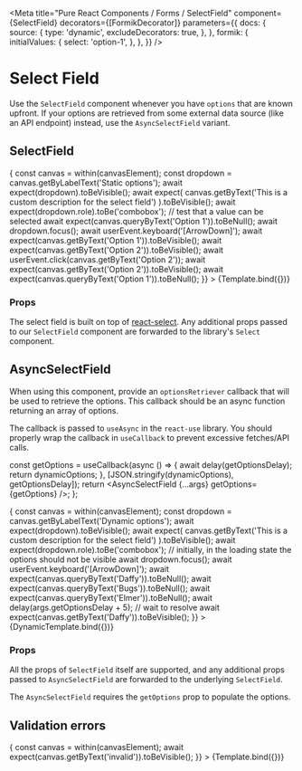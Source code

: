 



<Meta
  title="Pure React Components / Forms / SelectField"
  component={SelectField}
  decorators={[FormikDecorator]}
  parameters={{
    docs: {
      source: {
        type: 'dynamic',
        excludeDecorators: true,
      },
    },
    formik: {
      initialValues: {
        select: 'option-1',
      },
    },
  }}
/>

# Select Field

Use the `SelectField` component whenever you have `options` that are known upfront. If your options
are retrieved from some external data source (like an API endpoint) instead, use the
`AsyncSelectField` variant.

## SelectField


<Canvas>
  <Story
    name="Static"
    args={{
      name: 'select',
      id: 'select-static',
      label: 'Static options',
      description: 'This is a custom description for the select field',
      disabled: false,
      isRequired: true,
      options: [
        {value: 'option-1', label: 'Option 1'},
        {value: 'option-2', label: 'Option 2'},
      ],
    }}
    play={async ({canvasElement}) => {
      const canvas = within(canvasElement);
      const dropdown = canvas.getByLabelText('Static options');
      await expect(dropdown).toBeVisible();
      await expect(
        canvas.getByText('This is a custom description for the select field')
      ).toBeVisible();
      await expect(dropdown.role).toBe('combobox');
      // test that a value can be selected
      await expect(canvas.queryByText('Option 1')).toBeNull();
      await dropdown.focus();
      await userEvent.keyboard('[ArrowDown]');
      await expect(canvas.getByText('Option 1')).toBeVisible();
      await expect(canvas.getByText('Option 2')).toBeVisible();
      await userEvent.click(canvas.getByText('Option 2'));
      await expect(canvas.getByText('Option 2')).toBeVisible();
      await expect(canvas.queryByText('Option 1')).toBeNull();
    }}
  >
    {Template.bind({})}
  </Story>
</Canvas>

### Props

The select field is built on top of [react-select](https://react-select.com/). Any additional props
passed to our `SelectField` component are forwarded to the library's `Select` component.

<ArgsTable of={SelectField} />

## AsyncSelectField

When using this component, provide an `optionsRetriever` callback that will be used to retrieve the
options. This callback should be an async function returning an array of options.

The callback is passed to `useAsync` in the `react-use` library. You should properly wrap the
callback in `useCallback` to prevent excessive fetches/API calls.

  const getOptions = useCallback(async () => {
    await delay(getOptionsDelay);
    return dynamicOptions;
  }, [JSON.stringify(dynamicOptions), getOptionsDelay]);
  return <AsyncSelectField {...args} getOptions={getOptions} />;
};

<Canvas>
  <Story
    name="Async"
    args={{
      name: 'select',
      id: 'select-dynamic',
      label: 'Dynamic options',
      description: 'This is a custom description for the select field',
      disabled: false,
      isRequired: true,
      getOptionsDelay: 1000,
      dynamicOptions: [
        {value: 'daffy', label: 'Daffy'},
        {value: 'bugs', label: 'Bugs'},
        {value: 'elmer', label: 'Elmer'},
      ],
    }}
    argTypes={{
      options: {table: {disable: true}},
    }}
    play={async ({canvasElement, args}) => {
      const canvas = within(canvasElement);
      const dropdown = canvas.getByLabelText('Dynamic options');
      await expect(dropdown).toBeVisible();
      await expect(
        canvas.getByText('This is a custom description for the select field')
      ).toBeVisible();
      await expect(dropdown.role).toBe('combobox');
      // initially, in the loading state the options should not be visible
      await dropdown.focus();
      await userEvent.keyboard('[ArrowDown]');
      await expect(canvas.queryByText('Daffy')).toBeNull();
      await expect(canvas.queryByText('Bugs')).toBeNull();
      await expect(canvas.queryByText('Elmer')).toBeNull();
      await delay(args.getOptionsDelay + 5); // wait to resolve
      await expect(canvas.getByText('Daffy')).toBeVisible();
    }}
  >
    {DynamicTemplate.bind({})}
  </Story>
</Canvas>

### Props

All the props of `SelectField` itself are supported, and any additional props passed to
`AsyncSelectField` are forwarded to the underlying `SelectField`.

The `AsyncSelectField` requires the `getOptions` prop to populate the options.

<ArgsTable of={AsyncSelectField} />

## Validation errors

<Canvas>
  <Story
    name="Validation error"
    parameters={{
      formik: {
        initialValues: {
          invalidSelect: '',
        },
        initialErrors: {
          invalidSelect: 'invalid',
        },
      },
    }}
    args={{
      name: 'invalidSelect',
      label: 'Invalid select',
      description: 'Description above the errors',
      disabled: false,
      isRequired: false,
      options: [
        {value: 'option-1', label: 'Option 1'},
        {value: 'option-2', label: 'Option 2'},
      ],
    }}
    play={async ({canvasElement}) => {
      const canvas = within(canvasElement);
      await expect(canvas.getByText('invalid')).toBeVisible();
    }}
  >
    {Template.bind({})}
  </Story>
</Canvas>
